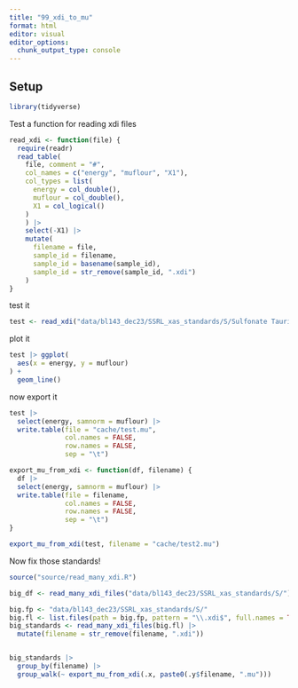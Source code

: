 ```yaml
---
title: "99_xdi_to_mu"
format: html
editor: visual
editor_options: 
  chunk_output_type: console
---
```


## Setup

```r
library(tidyverse)
```
Test a function for reading xdi files
```r
read_xdi <- function(file) {
  require(readr)
  read_table(
    file, comment = "#", 
    col_names = c("energy", "muflour", "X1"),
    col_types = list(
      energy = col_double(),
      muflour = col_double(),
      X1 = col_logical()
    )
    ) |> 
    select(-X1) |> 
    mutate(
      filename = file,
      sample_id = filename,
      sample_id = basename(sample_id),
      sample_id = str_remove(sample_id, ".xdi")
    )
}
```
test it
```r
test <- read_xdi("data/bl143_dec23/SSRL_xas_standards/S/Sulfonate Taurine (sulfonate_mu).xdi")
```
plot it
```r
test |> ggplot(
  aes(x = energy, y = muflour)
) +
  geom_line()
```
now export it

```r
test |> 
  select(energy, samnorm = muflour) |>
  write.table(file = "cache/test.mu",
              col.names = FALSE, 
              row.names = FALSE,
              sep = "\t")

export_mu_from_xdi <- function(df, filename) {
  df |> 
  select(energy, samnorm = muflour) |>
  write.table(file = filename,
              col.names = FALSE, 
              row.names = FALSE,
              sep = "\t")
}

export_mu_from_xdi(test, filename = "cache/test2.mu")
```


Now fix those standards!

```r
source("source/read_many_xdi.R")

big_df <- read_many_xdi_files("data/bl143_dec23/SSRL_xas_standards/S/")

big.fp <- "data/bl143_dec23/SSRL_xas_standards/S/"
big.fl <- list.files(path = big.fp, pattern = "\\.xdi$", full.names = TRUE)
big_standards <- read_many_xdi_files(big.fl) |> 
  mutate(filename = str_remove(filename, ".xdi"))


big_standards |> 
  group_by(filename) |> 
  group_walk(~ export_mu_from_xdi(.x, paste0(.y$filename, ".mu")))
```






